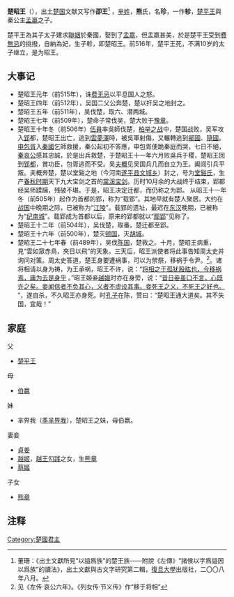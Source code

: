{{unreferenced|time=2014-2-25}}
{{Otheruses|subject=[[楚平王|楚平王]]之子|other=[[明太祖|明太祖]][[朱元璋|朱元璋]]六子楚昭王[[朱楨_(楚昭王)|朱楨]]|朱楨 (楚昭王) }}
{{Eranamebox|年号= 楚昭王
|起讫时间= 前515年－前489年
|政权= [[楚国|楚国]]
|帝王= '''楚昭王'''珍
|历时= 27年
|timeline= <timeline>
ImageSize  = width:200 height:50
PlotArea   = width:180 height:30 left:10 bottom:20
TimeAxis   = orientation:horizontal
DateFormat = yyyy
Period     = from:-722 till:-479
AlignBars  = early
ScaleMajor = increment:243 start:-722
Colors =
  id:canvas value:rgb(1,1,0.85)
BackgroundColors = canvas:canvas
PlotData =
  width:15 color:black
  bar:era from:start till:end
  bar:era from:-515 till:-489 color:red
</timeline>
|说明= 楚昭王在位年在《春秋》经时代的位置
}}
'''楚昭王'''（{{bd|约前523年||前489年|catIdx=X熊}}），出土[[楚国|楚国]]文献又写作'''卲王'''<ref>董珊：《出土文獻所見“以謚爲族”的楚王族——附說《左傳》“諸侯以字爲謚因以爲族”的讀法》，出土文獻與古文字研究第二輯，[[復旦大學|復旦大學]]出版社，二〇〇八年八月。</ref> ，[[芈姓|芈姓]]，'''熊'''氏，名'''珍'''，一作'''轸'''，[[楚平王|楚平王]]與秦公主[[孟嬴|孟嬴]]之子。

楚平王為其子太子建求[[政治婚姻|聯姻]]於秦國，娶到了[[孟嬴|孟嬴]]，但孟嬴甚美，於是楚平王受到[[費無忌|費無忌]]的挑撥，自納為妃，生子軫，即楚昭王。前516年，楚平王死，不满10岁的太子继立，是为昭王。

==大事记==
*楚昭王元年（前515年），诛[[费无忌|费无忌]]以平息国人之怒。
*楚昭王四年（前512年），吴国二父公奔楚，楚以扞吴之地封之。
*楚昭王五年（前511年），吴伐楚，取六、潜两城。
*楚昭王七年（前509年），楚命子常伐吴，楚大败于[[豫章|豫章]]。
*楚昭王十年冬（前506年）[[伍員|伍員]]率吳師伐楚，[[柏举之战|柏举之战]]中，楚国战败，吴军攻入[[郢|郢]]都，楚昭王出亡，逃到[[雲夢澤|雲夢澤]]時，被吳軍射傷，又輾轉逃到[[鄖國|鄖國]]、[[隨國|隨國]]。[[申包胥|申包胥]]入[[秦國|秦國]]乞師救援，秦公起初不答應，申包胥便跪秦庭而哭，七日不絕，[[秦哀公|秦哀公]]感其忠誠，於是出兵救楚，于楚昭王十一年六月败吳兵于稷，楚昭王回到[[郢都|郢都]]，賞功臣，包胥逃而不受。吴[[夫概|夫概]]见吴国兵几而自立为王。阖闾引兵平叛。夫概奔楚，楚以堂谿之地（今河南[[遂平县|遂平县]][[文城乡|文城乡]]）封之，号为[[堂谿氏|堂谿氏]]，生产[[春秋时期|春秋时期]]天下九大宝剑之首的[[棠溪宝剑|棠溪宝剑]]。历时10月余的大战终于结束，郢都经吴师蹂躏，残破不堪。于是，昭王决定迁都，而仍称之为郢。 从昭王十一年冬（前505年）起作为首都的郢，称为“载郢”。其地早就有楚人聚居。大约在[[战国|战国]]中晚期之际，已被称为“[[江陵|江陵]]”。载郢的遗址，最迟在[[东汉|东汉]]晚期，已被称为“[[纪南城|纪南城]]”。载郢成为首都以后，原来的郢都就以“[[鄢郢|鄢郢]]”见称了。
*楚昭王十二年（前504年），吴伐楚，取番。楚迁都至郢。
*楚昭王十六年（前500年），楚灭[[顿国|顿国]]，灭[[胡城|胡城]]。
*楚昭王二十七年春（前489年），吴伐[[陈国|陈国]]，楚救之。十月，楚昭王病重，見“雲如眾赤鳥，夾日以飛”的天象。三天后，昭王派使者将此事告知周太史并询问对策。周太史答道，楚王身要遭祸事，可以为禜祭，移祸于令尹。<ref>见《左传·哀公六年》。《列女传·节义传》作“移于将相”</ref>。诸将相请以身为祷，为王承祸，昭王不许，说：“[https://ctext.org/lie-nv-zhuan/chu-zhao-yue-ji/zhs 将相之于孤犹股肱也，今移祸焉，庸为去是身乎] {{Wayback|url=https://ctext.org/lie-nv-zhuan/chu-zhao-yue-ji/zhs |date=20201104105939 }}。”昭王姬妾[[越姬|越姬]]时亦在身旁，说：“[https://ctext.org/lie-nv-zhuan/chu-zhao-yue-ji/zhs 昔日妾虽口不言，心既许之矣。妾闻信者不负其心，义者不虚设其事。妾死王之义，不死王之好也。] {{Wayback|url=https://ctext.org/lie-nv-zhuan/chu-zhao-yue-ji/zhs |date=20201104105939 }}”，遂自杀，不久昭王亦身死。时[[孔子|孔子]]在陈，赞曰：“楚昭王通大道矣。其不失国，宜哉！”

== 家庭 ==
父
*[[楚平王|楚平王]]
母
*[[伯嬴|伯嬴]]
妹
*芈畀我（[[季芈畀我|季芈畀我]]），楚昭王之妹，母伯嬴。

妻妾
*[[貞姜|貞姜]]
*[[越姬|越姬]]，[[勾践|越王勾践]]之女，生[[楚惠王|熊章]]
*[[蔡姬|蔡姬]]

子女
*[[楚惠王|熊章]]

{{中国皇帝|父[[楚平王|楚平王]]|子[[楚惠王|楚惠王]]|[[楚國|楚國君主]]|前516年—前489年}}
{{楚国君主}}

==注释==
<span style="font-size:smaller;"><references/></span>


[[Category:楚國君主|Category:楚國君主]]